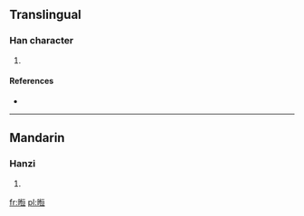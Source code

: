 ==Translingual==

===Han character===
{{Han char|rn=72|rad=日|as=09|sn=13|four=|canj=日心一一 (APMM), X日心一一 (XAPMM)}}

# {{defn|Han|sort=日09}}

====References====
* {{Han ref|kx=0497.340|hdz=21526.080|uh=6685|ud=26245}}

----

==Mandarin==

===Hanzi===
{{cmn-hanzi|pin=[[xuǎn]] ([[xuan3]])|wg=hsüan<sup>3</sup>}}

# {{defn|lang=cmn|sort=日09}}

[[fr:暅]]
[[pl:暅]]